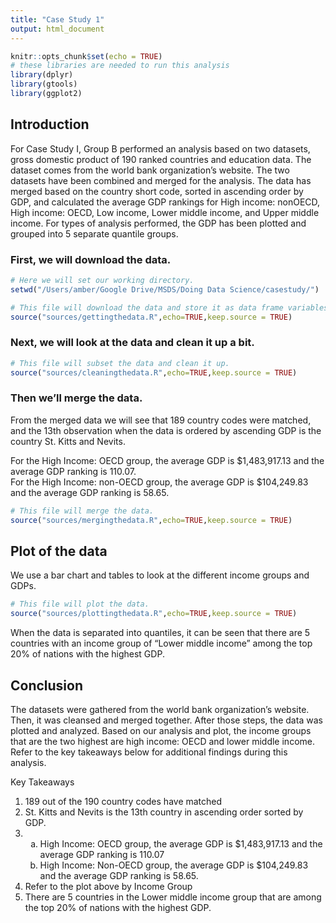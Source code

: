 ```yaml
---
title: "Case Study 1"
output: html_document
---
```


```r
knitr::opts_chunk$set(echo = TRUE)
# these libraries are needed to run this analysis
library(dplyr)
library(gtools)
library(ggplot2)
```

## Introduction

For Case Study I, Group B performed an analysis based on two datasets, gross domestic product of 190 ranked countries and education data.  The dataset comes from the world bank organization’s website. The two datasets have been combined and merged for the analysis. The data has merged based on the country short code, sorted in ascending order by GDP, and calculated the average GDP rankings for High income: nonOECD, High income: OECD, Low income, Lower middle income, and Upper middle income. For types of analysis performed, the GDP has been plotted and grouped into 5 separate quantile groups. 

### First, we will download the data.

```r
# Here we will set our working directory.
setwd("/Users/amber/Google Drive/MSDS/Doing Data Science/casestudy/")

# This file will download the data and store it as data frame variables.
source("sources/gettingthedata.R",echo=TRUE,keep.source = TRUE)
```

### Next, we will look at the data and clean it up a bit.

```r
# This file will subset the data and clean it up.
source("sources/cleaningthedata.R",echo=TRUE,keep.source = TRUE)
```

### Then we'll merge the data.

From the merged data we will see that 189 country codes were matched, and the 13th observation when the data is ordered by ascending GDP is the country St. Kitts and Nevits.

For the High Income: OECD group, the average GDP is $1,483,917.13 and the average GDP ranking is 110.07.  
For the High Income: non-OECD group, the average GDP is $104,249.83 and the average GDP ranking is 58.65.

```r
# This file will merge the data.
source("sources/mergingthedata.R",echo=TRUE,keep.source = TRUE)
```

## Plot of the data

We use a bar chart and tables to look at the different income groups and GDPs.  

```r
# This file will plot the data.
source("sources/plottingthedata.R",echo=TRUE,keep.source = TRUE)
```

When the data is separated into quantiles, it can be seen that there are 5 countries with an income group of "Lower middle income" among the top 20% of nations with the highest GDP.


## Conclusion

The datasets were gathered from the world bank organization’s website. Then, it was cleansed and merged together. After those steps, the data was plotted and analyzed. Based on our analysis and plot, the income groups that are the two highest are high income: OECD and lower middle income.  Refer to the key takeaways below for additional findings during this analysis. 

Key Takeaways

1.	189 out of the 190 country codes have matched  
2.	St. Kitts and Nevits is the 13th country in ascending order sorted by GDP.  
3.  a.	High Income: OECD group, the average GDP is $1,483,917.13 and the average GDP ranking is 110.07  
    b.	High Income: Non-OECD group, the average GDP is $104,249.83 and the average GDP ranking is 58.65.   
4.	Refer to the plot above by Income Group  
5.	There are 5 countries in the Lower middle income group that are among the top 20% of nations with the highest GDP. 
